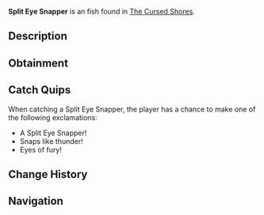 {{FishInfobox
|image          = Split Eye Snapper.png
|rarity         = Unusual
|sea            = Second Sea
|location       = [[The Cursed Shores]]
|sublocation    = 
|sources        = Fishing Rod
|radar_location = 
|prog_speed     = -45
|xp             = 300
|weather        = Windy
|time           = Day
|season         = Spring
|bait           = Flakes
|base_weight    = 6
|base_value     = 380
|weight_range   = 3.5
|base_chance    = 85
|base_resil     = 12
}}
'''Split Eye Snapper''' is an {{Rarity|Unusual}} fish found in [[The Cursed Shores]].

== Description ==
{{Description|A savage snapper that strikes with unerring precision.|Bestiary Entry}}

== Obtainment ==
{{Description|It hunts where the currents split.|Bestiary Hint}}
{{Fish Availability|
The Cursed Shores
|top_rods      = 
Free Spirit Rod\464733.97\10603.6;
Leviathan's Fang Rod\396226\18254.99;
Trident Rod\385527.13\16818.55;
Azure Of Lagoon\348502.51\16092.45;
Astralhook Rod\332853.75\0;
Training Rod\243674.41\126568.95;
Flimsy Rod\195111.81\8723.88;
Nocturnal Rod\53502.81\52221.66;
No-Life Rod\263921.85\11186.4;
Verdant Shear Rod\258458.5\11403.59;
Blazebringer Rod\253926.26\10826.17;
Seraphic Rod\225962.14\9857.55;
Challenger's Rod\203003.39\8577.68;
Ethereal Prism Rod\201320.63\9229.92;
Rod Of The Forgotten Fang\189625.89\8149.66;
Depthseeker Rod\181715.98\7881.04;
Rod Of The Exalted One\179664.93\8212.71;
Avalanche Rod\178265.04\7736.22;
Rod Of The Depths\174960.08\7316.38;
Volcanic Rod\168325.13\7203.29;
Steady Rod\161593.98\6789.09;
Zeus Rod\159618.66\6830.71
|recommended   = Free Spirit Rod
}}

== Catch Quips ==
When catching a Split Eye Snapper, the player has a chance to make one of the following exclamations:
* A Split Eye Snapper!
* Snaps like thunder!
* Eyes of fury!

== Change History ==
{{Change History|{{subst:Current Version}}}}

== Navigation ==
{{Fish Navbox|The Cursed Shores}}